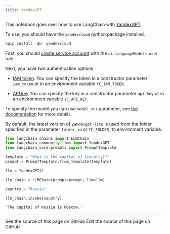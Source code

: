 ```yaml
---
title: YandexGPT
---
```


This notebook goes over how to use LangChain with [YandexGPT](https://cloud.yandex.com/en/services/yandexgpt).

To use, you should have the `yandexcloud` python package installed.

```python
%pip install -qU  yandexcloud
```

First, you should [create service account](https://cloud.yandex.com/en/docs/iam/operations/sa/create) with the `ai.languageModels.user` role.

Next, you have two authentication options:

- [IAM token](https://cloud.yandex.com/en/docs/iam/operations/iam-token/create-for-sa).
    You can specify the token in a constructor parameter `iam_token` or in an environment variable `YC_IAM_TOKEN`.

- [API key](https://cloud.yandex.com/en/docs/iam/operations/api-key/create)
    You can specify the key in a constructor parameter `api_key` or in an environment variable `YC_API_KEY`.

To specify the model you can use `model_uri` parameter, see [the documentation](https://cloud.yandex.com/en/docs/yandexgpt/concepts/models#yandexgpt-generation) for more details.

By default, the latest version of `yandexgpt-lite` is used from the folder specified in the parameter `folder_id` or `YC_FOLDER_ID` environment variable.

```python
from langchain.chains import LLMChain
from langchain_community.llms import YandexGPT
from langchain_core.prompts import PromptTemplate
```

```python
template = "What is the capital of {country}?"
prompt = PromptTemplate.from_template(template)
```

```python
llm = YandexGPT()
```

```python
llm_chain = LLMChain(prompt=prompt, llm=llm)
```

```python
country = "Russia"

llm_chain.invoke(country)
```

```output
'The capital of Russia is Moscow.'
```

---

<CardGroup cols={2}>
  <Card title="View Source" icon="eye" href="https://github.com/langchain-ai/docs/blob/main/src/oss/python/integrations/llms/yandex.mdx">
    See the source of this page on GitHub
  </Card>
  <Card title="Edit Source" icon="pen-to-square" href="https://github.com/langchain-ai/docs/edit/main/src/oss/python/integrations/llms/yandex.mdx">
    Edit the source of this page on GitHub
  </Card>
</CardGroup>
